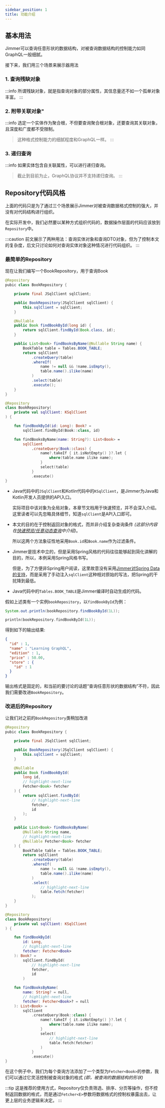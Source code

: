 ```yaml
---
sidebar_position: 1
title: 功能介绍
---
```



## 基本用法

Jimmer可以查询任意形状的数据结构，对被查询数据结构的控制能力如同GraphQL一般细腻。

接下来，我们用三个场景来展示器用法

### 1. 查询残缺对象

:::info
所谓残缺对象，就是指查询对象的部分属性，其信息量还不如一个孤单对象丰富。
:::

<FetchPartial/>

### 2. 附带关联对象"

:::info
选定一个实体作为聚合根，不但要查询聚合根对象，还要查询其关联对象，且深度和广度都不受限制。

> 这种格式控制能力的细腻程度和GraphQL一样。
:::

<FetchAssociation/>

### 3. 递归查询

:::info
如果实体包含自关联属性，可以进行递归查询。

> 截止到目前为止，GraphQL协议并不支持递归查询。
:::

<FetchRecursion/>

## Repository代码风格

上面的代码只是为了通过三个场景展示Jimmer对被查询数据格式控制的强大，并没有对代码结构进行组织。

在实际开发中，我们必然要以某种方式组织代码的，数据操作层面的代码应该放到`Repository`中。

:::caution
前文展示了两种用法：查询实体对象和查询DTO对象，但为了控制本文的复杂度，后文只讨论如何对查询实体对象这种情况进行代码组织。
:::

### 最简单的Repository

现在让我们编写一个BookRepository，用于查询Book

<Tabs groupId="language">
<TabItem value="java" label="Java">

```java title="BookRepository.java"
@Repository
pubic class BookRepository {

    private final JSqlClient sqlClient;

    public BookRepository(JSqlClient sqlClient) {
        this.sqlClient = sqlClient;
    }

    @Nullable
    public Book findBookById(long id) {
        return sqlClient.findById(Book.class, id);
    }

    public List<Book> findBooksByName(@Nullable String name) {
        BookTable table = Tables.BOOK_TABLE;
        return sqlClient
            .createQuery(table)
            .whereIf(
                name != null && !name.isEmpty(),
                table.name().ilike(name)
            )
            .select(table)
            .execute();
    }
}
```

</TabItem>
<TabItem value="kotlin" label="Kotlin">

```kotlin title="BookRepository.kt"
@Repository
class BookRepository(
    private val sqlClient: KSqlClient
) {

    fun findBookById(id: Long): Book? =
        sqlClient.findById(Book::class, id)

    fun findBooksByName(name: String?): List<Book> =
        sqlClient
            .createQuery(Book::class) {
                name?.takeIf { it.isNotEmpty() }?.let {
                    where(table.name ilike name);
                }
                select(table)
            }
            .execute()
}
```

</TabItem>
</Tabs>

-   Java代码中的`JSqlClient`和Kotlin代码中的`KSqlClient`，是Jimmer为Java和Kotlin开发人员提供的API入口。

    实际项目中该对象为全局对象，本章节文档用于快速预览，并不会深入介绍。这里读者可以先忽略具体细节，知道`sqlClient`是API入口即可。

-   本文的目的在于控制返回对象的格式，而并非介绍复杂查询条件 *(这部分内容在[快速预览/任意动态查询](../dsl)中介绍)*。

    所以这两个方法象征性地采用`Book.id`和`Book.name`作为过滤条件。

-   Jimmer是技术中立的，但是采用Spring风格的代码往往能够起到简化讲解的目的，所以，本例采用Spring风格书写。

    但是，为了方便非Spring用户阅读，这里故意没有采用[Jimmer对Spring Data的支持](../../spring/repository)，而是采用了手动注入`sqlClient`这种相对原始的写法，把Spring的干扰降到最低。

-   Java代码中的`Tables.BOOK_TABLE`是Jimmer编译时自动生成的代码。

假如上述类有一个实例`bookRepository`，以`findBookById`为例：

<Tabs groupId="language">
<TabItem value="java" label="Java">

```java
System.out.println(bookRepository.findBookById(1L));
```

</TabItem>
<TabItem value="kotlin" label="Kotlin">

```kotlin
println(bookRepository.findBookById(1L));
```

</TabItem>
</Tabs>

得到如下的输出结果:

```json
{
  "id" : 1,
  "name" : "Learning GraphQL",
  "edition" : 1,
  "price" : 50.00,
  "store" : {
    "id" : 1
  }
}
```

输出格式是固定的，和当前的要讨论的话题“查询任意形状的数据结构”不符，因此我们需要改进`BookRepository`。

### 改进后的Repository

让我们对之前的`BookRepository`类稍加改进

<Tabs groupId="language">
<TabItem value="java" label="Java">

```java title="BookRepository.java"
@Repository
pubic class BookRepository {

    private final JSqlClient sqlClient;

    public BookRepository(JSqlClient sqlClient) {
        this.sqlClient = sqlClient;
    }

    @Nullable
    public Book findBookById(
        long id,
        // highlight-next-line
        Fetcher<Book> fetcher
    ) {
        return sqlClient.findById(
            // highlight-next-line
            fetcher,
            id
        );
    }

    public List<Book> findBooksByName(
        @Nullable String name,
        // highlight-next-line
        @Nullable Fetcher<Book> fetcher
    ) {
        BookTable table = Tables.BOOK_TABLE;
        return sqlClient
            .createQuery(table)
            .whereIf(
                name != null && !name.isEmpty(),
                table.name().ilike(name)
            )
            .select(
                // highlight-next-line
                table.fetch(fetcher)
            );
    }
}
```

</TabItem>
<TabItem value="kotlin" label="Kotlin">

```kotlin title="BookRepository.kt"
@Repository
class BookRepository(
    private val sqlClient: KSqlClient
) {

    fun findBookById(
        id: Long,
        // highlight-next-line
        fetcher: Fetcher<Book>
    ): Book? =
        sqlClient.findById(
            // highlight-next-line
            fetcher,
            id
        )

    fun findBooksByName(
        name: String? = null,
        // highlight-next-line
        fetcher: Fetcher<Book>? = null
    ): List<Book> =
        sqlClient
            .createQuery(Book::class) {
                name?.takeIf { it.isNotEmpty() }?.let {
                    where(table.name ilike name);
                }
                select(
                    // highlight-next-line
                    table.fetch(fetcher)
                )
            }
            .execute()
}
```

</TabItem>
</Tabs>

在这个例子中，我们为每个查询方法添加了一个类型为`Fetcher<Book>`的参数，我们可以通过它灵活控制被查询对象的格式 *(即，被查询的数据结构的形状)*

:::tip
这是推荐的使用方式，Repository仅负责筛选、排序、分页等操作，但不控制返回数据的格式，而是通过`Fetcher<E>`参数将数据格式的控制权暴露出去，让更上层的业务逻辑来决定。
:::
